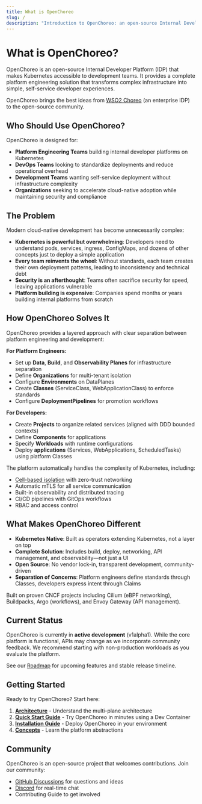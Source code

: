 ```yaml
---
title: What is OpenChoreo
slug: /
description: "Introduction to OpenChoreo: an open-source Internal Developer Platform (IDP) that helps platform teams deliver scalable, self-service developer experiences on Kubernetes."
---
```



# What is OpenChoreo?

OpenChoreo is an open-source Internal Developer Platform (IDP) that makes Kubernetes accessible to development teams. It
provides a complete platform engineering solution that transforms complex infrastructure into simple, self-service
developer experiences.

OpenChoreo brings the best ideas from [WSO2 Choreo](https://choreo.dev) (an enterprise IDP) to the open-source
community.

## Who Should Use OpenChoreo?

OpenChoreo is designed for:

- **Platform Engineering Teams** building internal developer platforms on Kubernetes
- **DevOps Teams** looking to standardize deployments and reduce operational overhead
- **Development Teams** wanting self-service deployment without infrastructure complexity
- **Organizations** seeking to accelerate cloud-native adoption while maintaining security and compliance

## The Problem

Modern cloud-native development has become unnecessarily complex:

- **Kubernetes is powerful but overwhelming**: Developers need to understand pods, services, ingress, ConfigMaps, and
  dozens of other concepts just to deploy a simple application
- **Every team reinvents the wheel**: Without standards, each team creates their own deployment patterns, leading to
  inconsistency and technical debt
- **Security is an afterthought**: Teams often sacrifice security for speed, leaving applications vulnerable
- **Platform building is expensive**: Companies spend months or years building internal platforms from scratch

## How OpenChoreo Solves It

OpenChoreo provides a layered approach with clear separation between platform engineering and development:

**For Platform Engineers:**

- Set up **Data**, **Build**, and **Observability Planes** for infrastructure separation
- Define **Organizations** for multi-tenant isolation
- Configure **Environments** on DataPlanes
- Create **Classes** (ServiceClass, WebApplicationClass) to enforce standards
- Configure **DeploymentPipelines** for promotion workflows

**For Developers:**

- Create **Projects** to organize related services (aligned with DDD bounded contexts)
- Define **Components** for applications
- Specify **Workloads** with runtime configurations
- Deploy **applications** (Services, WebApplications, ScheduledTasks) using platform Classes

The platform automatically handles the complexity of Kubernetes, including:

- [Cell-based isolation](https://github.com/wso2/reference-architecture/blob/master/reference-architecture-cell-based.md)
  with zero-trust networking
- Automatic mTLS for all service communication
- Built-in observability and distributed tracing
- CI/CD pipelines with GitOps workflows
- RBAC and access control

## What Makes OpenChoreo Different

- **Kubernetes Native**: Built as operators extending Kubernetes, not a layer on top
- **Complete Solution**: Includes build, deploy, networking, API management, and observability—not just a UI
- **Open Source**: No vendor lock-in, transparent development, community-driven
- **Separation of Concerns**: Platform engineers define standards through Classes, developers express intent through
  Claims

Built on proven CNCF projects including Cilium (eBPF networking), Buildpacks, Argo (workflows), and Envoy Gateway (API
management).

## Current Status

OpenChoreo is currently in **active development** (v1alpha1). While the core platform is functional, APIs may change as
we incorporate community feedback. We recommend starting with non-production workloads as you evaluate the platform.

See our [Roadmap](https://github.com/orgs/openchoreo/projects/4) for upcoming features and stable release timeline.

## Getting Started

Ready to try OpenChoreo? Start here:

1. **[Architecture](./architecture.md)** - Understand the multi-plane architecture
2. **[Quick Start Guide](../getting-started/quick-start-guide.mdx)** - Try OpenChoreo in minutes using a Dev Container
3. **[Installation Guide](../getting-started/single-cluster.mdx)** - Deploy OpenChoreo in your environment
4. **[Concepts](../concepts/developer-abstractions.md)** - Learn the platform abstractions

## Community

OpenChoreo is an open-source project that welcomes contributions. Join our community:

- [GitHub Discussions](https://github.com/openchoreo/openchoreo/discussions) for questions and ideas
- [Discord](https://discord.com/invite/asqDFC8suT) for real-time chat
- <Link to={`https://github.com/openchoreo/openchoreo/blob/${versions.githubRef}/docs/contributors/contribute.md`}>Contributing Guide</Link> to get
  involved
